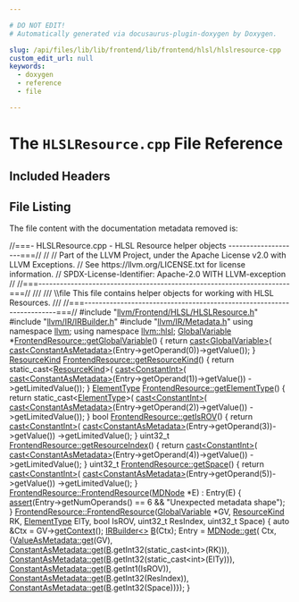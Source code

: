 ```yaml
---

# DO NOT EDIT!
# Automatically generated via docusaurus-plugin-doxygen by Doxygen.

slug: /api/files/lib/lib/frontend/lib/frontend/hlsl/hlslresource-cpp
custom_edit_url: null
keywords:
  - doxygen
  - reference
  - file

---
```





# The `HLSLResource.cpp` File Reference

<DoxygenPage pluginConfig={pluginConfig}>



## Included Headers

<IncludesList>
<IncludesListItem
  filePath="llvm/Frontend/HLSL/HLSLResource.h"
  permalink="/docs/api/files/include/include/llvm/include/llvm/frontend/include/llvm/frontend/hlsl/hlslresource-h"
  isLocal="true" />
<IncludesListItem
  filePath="llvm/IR/IRBuilder.h"
  permalink="/docs/api/files/include/include/llvm/include/llvm/ir/irbuilder-h"
  isLocal="true" />
<IncludesListItem
  filePath="llvm/IR/Metadata.h"
  permalink="/docs/api/files/include/include/llvm/include/llvm/ir/metadata-h"
  isLocal="true" />
</IncludesList>


## File Listing

The file content with the documentation metadata removed is:

<ProgramListing>

<Link id="l00001" /><CodeLine lineNumber="1"><Highlight kind="comment">//===- HLSLResource.cpp - HLSL Resource helper objects --------------------===//</Highlight><Highlight kind="normal"></Highlight></CodeLine>
<Link id="l00002" /><CodeLine lineNumber="2"><Highlight kind="normal"></Highlight><Highlight kind="comment">//</Highlight><Highlight kind="normal"></Highlight></CodeLine>
<Link id="l00003" /><CodeLine lineNumber="3"><Highlight kind="normal"></Highlight><Highlight kind="comment">// Part of the LLVM Project, under the Apache License v2.0 with LLVM Exceptions.</Highlight><Highlight kind="normal"></Highlight></CodeLine>
<Link id="l00004" /><CodeLine lineNumber="4"><Highlight kind="normal"></Highlight><Highlight kind="comment">// See https://llvm.org/LICENSE.txt for license information.</Highlight><Highlight kind="normal"></Highlight></CodeLine>
<Link id="l00005" /><CodeLine lineNumber="5"><Highlight kind="normal"></Highlight><Highlight kind="comment">// SPDX-License-Identifier: Apache-2.0 WITH LLVM-exception</Highlight><Highlight kind="normal"></Highlight></CodeLine>
<Link id="l00006" /><CodeLine lineNumber="6"><Highlight kind="normal"></Highlight><Highlight kind="comment">//</Highlight><Highlight kind="normal"></Highlight></CodeLine>
<Link id="l00007" /><CodeLine lineNumber="7"><Highlight kind="normal"></Highlight><Highlight kind="comment">//===----------------------------------------------------------------------===//</Highlight><Highlight kind="comment"></Highlight></CodeLine>
<Link id="l00008" /><CodeLine lineNumber="8"><Highlight kind="comment">///</Highlight></CodeLine>
<Link id="l00009" /><CodeLine lineNumber="9"><Highlight kind="comment">/// \\file This file contains helper objects for working with HLSL Resources.</Highlight></CodeLine>
<Link id="l00010" /><CodeLine lineNumber="10"><Highlight kind="comment">///</Highlight><Highlight kind="normal"></Highlight></CodeLine>
<Link id="l00011" /><CodeLine lineNumber="11"><Highlight kind="normal"></Highlight><Highlight kind="comment">//===----------------------------------------------------------------------===//</Highlight><Highlight kind="normal"></Highlight></CodeLine>
<Link id="l00012" /><CodeLine lineNumber="12"><Highlight kind="normal"></Highlight></CodeLine>
<Link id="l00013" /><CodeLine lineNumber="13"><Highlight kind="normal"></Highlight><Highlight kind="preprocessor">#include &quot;<a href="/docs/api/files/include/include/llvm/include/llvm/frontend/include/llvm/frontend/hlsl/hlslresource-h">llvm/Frontend/HLSL/HLSLResource.h</a>&quot;</Highlight><Highlight kind="normal"></Highlight></CodeLine>
<Link id="l00014" /><CodeLine lineNumber="14"><Highlight kind="normal"></Highlight><Highlight kind="preprocessor">#include &quot;<a href="/docs/api/files/include/include/llvm/include/llvm/ir/irbuilder-h">llvm/IR/IRBuilder.h</a>&quot;</Highlight><Highlight kind="normal"></Highlight></CodeLine>
<Link id="l00015" /><CodeLine lineNumber="15"><Highlight kind="normal"></Highlight><Highlight kind="preprocessor">#include &quot;<a href="/docs/api/files/include/include/llvm/include/llvm/ir/metadata-h">llvm/IR/Metadata.h</a>&quot;</Highlight><Highlight kind="normal"></Highlight></CodeLine>
<Link id="l00016" /><CodeLine lineNumber="16"><Highlight kind="normal"></Highlight></CodeLine>
<Link id="l00017" /><CodeLine lineNumber="17"><Highlight kind="normal"></Highlight><Highlight kind="keyword">using namespace </Highlight><Highlight kind="normal"><a href="/docs/api/namespaces/llvm">llvm</a>;</Highlight></CodeLine>
<Link id="l00018" /><CodeLine lineNumber="18"><Highlight kind="normal"></Highlight><Highlight kind="keyword">using namespace </Highlight><Highlight kind="normal"><a href="/docs/api/namespaces/llvm/hlsl">llvm::hlsl</a>;</Highlight></CodeLine>
<Link id="l00019" /><CodeLine lineNumber="19"><Highlight kind="normal"></Highlight></CodeLine>
<Link id="l00020" /><CodeLine lineNumber="20" lineLink="/docs/api/classes/llvm/hlsl/frontendresource/#a42d643fdbacabe8f320321915d3a6b76"><Highlight kind="normal"><a href="/docs/api/classes/llvm/globalvariable">GlobalVariable</a> &#42;<a href="/docs/api/classes/llvm/hlsl/frontendresource/#a42d643fdbacabe8f320321915d3a6b76">FrontendResource::getGlobalVariable</a>() &#123;</Highlight></CodeLine>
<Link id="l00021" /><CodeLine lineNumber="21"><Highlight kind="normal">  </Highlight><Highlight kind="keywordflow">return</Highlight><Highlight kind="normal"> <a href="/docs/api/namespaces/llvm/#ac4fc845f5ed92de63cd4474f128f5fc5">cast&lt;GlobalVariable&gt;</a>(</Highlight></CodeLine>
<Link id="l00022" /><CodeLine lineNumber="22"><Highlight kind="normal">      <a href="/docs/api/namespaces/llvm/#ac4fc845f5ed92de63cd4474f128f5fc5">cast&lt;ConstantAsMetadata&gt;</a>(Entry-&gt;getOperand(0))-&gt;getValue());</Highlight></CodeLine>
<Link id="l00023" /><CodeLine lineNumber="23"><Highlight kind="normal">&#125;</Highlight></CodeLine>
<Link id="l00024" /><CodeLine lineNumber="24"><Highlight kind="normal"></Highlight></CodeLine>
<Link id="l00025" /><CodeLine lineNumber="25" lineLink="/docs/api/classes/llvm/hlsl/frontendresource/#ac8e551dfbed05f4b90d452a3443f5333"><Highlight kind="normal"><a href="/docs/api/namespaces/llvm/dxil/#a0e8254c15e0d398ad66b4d52568a5c31">ResourceKind</a> <a href="/docs/api/classes/llvm/hlsl/frontendresource/#ac8e551dfbed05f4b90d452a3443f5333">FrontendResource::getResourceKind</a>() &#123;</Highlight></CodeLine>
<Link id="l00026" /><CodeLine lineNumber="26"><Highlight kind="normal">  </Highlight><Highlight kind="keywordflow">return</Highlight><Highlight kind="normal"> </Highlight><Highlight kind="keyword">static&#95;cast&lt;</Highlight><Highlight kind="normal"><a href="/docs/api/namespaces/llvm/dxil/#a0e8254c15e0d398ad66b4d52568a5c31">ResourceKind</a></Highlight><Highlight kind="keyword">&gt;</Highlight><Highlight kind="normal">(</Highlight></CodeLine>
<Link id="l00027" /><CodeLine lineNumber="27"><Highlight kind="normal">      <a href="/docs/api/namespaces/llvm/#ac4fc845f5ed92de63cd4474f128f5fc5">cast&lt;ConstantInt&gt;</a>(</Highlight></CodeLine>
<Link id="l00028" /><CodeLine lineNumber="28"><Highlight kind="normal">          <a href="/docs/api/namespaces/llvm/#ac4fc845f5ed92de63cd4474f128f5fc5">cast&lt;ConstantAsMetadata&gt;</a>(Entry-&gt;getOperand(1))-&gt;getValue())</Highlight></CodeLine>
<Link id="l00029" /><CodeLine lineNumber="29"><Highlight kind="normal">          -&gt;getLimitedValue());</Highlight></CodeLine>
<Link id="l00030" /><CodeLine lineNumber="30"><Highlight kind="normal">&#125;</Highlight></CodeLine>
<Link id="l00031" /><CodeLine lineNumber="31" lineLink="/docs/api/classes/llvm/hlsl/frontendresource/#a9606cca11d3f75556a04b65d77717d7e"><Highlight kind="normal"><a href="/docs/api/namespaces/llvm/dxil/#a7cddbe82c3630d7f1084d7da360436d0">ElementType</a> <a href="/docs/api/classes/llvm/hlsl/frontendresource/#a9606cca11d3f75556a04b65d77717d7e">FrontendResource::getElementType</a>() &#123;</Highlight></CodeLine>
<Link id="l00032" /><CodeLine lineNumber="32"><Highlight kind="normal">  </Highlight><Highlight kind="keywordflow">return</Highlight><Highlight kind="normal"> </Highlight><Highlight kind="keyword">static&#95;cast&lt;</Highlight><Highlight kind="normal"><a href="/docs/api/namespaces/llvm/dxil/#a7cddbe82c3630d7f1084d7da360436d0">ElementType</a></Highlight><Highlight kind="keyword">&gt;</Highlight><Highlight kind="normal">(</Highlight></CodeLine>
<Link id="l00033" /><CodeLine lineNumber="33"><Highlight kind="normal">      <a href="/docs/api/namespaces/llvm/#ac4fc845f5ed92de63cd4474f128f5fc5">cast&lt;ConstantInt&gt;</a>(</Highlight></CodeLine>
<Link id="l00034" /><CodeLine lineNumber="34"><Highlight kind="normal">          <a href="/docs/api/namespaces/llvm/#ac4fc845f5ed92de63cd4474f128f5fc5">cast&lt;ConstantAsMetadata&gt;</a>(Entry-&gt;getOperand(2))-&gt;getValue())</Highlight></CodeLine>
<Link id="l00035" /><CodeLine lineNumber="35"><Highlight kind="normal">          -&gt;getLimitedValue());</Highlight></CodeLine>
<Link id="l00036" /><CodeLine lineNumber="36"><Highlight kind="normal">&#125;</Highlight></CodeLine>
<Link id="l00037" /><CodeLine lineNumber="37" lineLink="/docs/api/classes/llvm/hlsl/frontendresource/#af777e75f856e8d66a20d89823efb9659"><Highlight kind="normal"></Highlight><Highlight kind="keywordtype">bool</Highlight><Highlight kind="normal"> <a href="/docs/api/classes/llvm/hlsl/frontendresource/#af777e75f856e8d66a20d89823efb9659">FrontendResource::getIsROV</a>() &#123;</Highlight></CodeLine>
<Link id="l00038" /><CodeLine lineNumber="38"><Highlight kind="normal">  </Highlight><Highlight kind="keywordflow">return</Highlight><Highlight kind="normal"> <a href="/docs/api/namespaces/llvm/#ac4fc845f5ed92de63cd4474f128f5fc5">cast&lt;ConstantInt&gt;</a>(</Highlight></CodeLine>
<Link id="l00039" /><CodeLine lineNumber="39"><Highlight kind="normal">             <a href="/docs/api/namespaces/llvm/#ac4fc845f5ed92de63cd4474f128f5fc5">cast&lt;ConstantAsMetadata&gt;</a>(Entry-&gt;getOperand(3))-&gt;getValue())</Highlight></CodeLine>
<Link id="l00040" /><CodeLine lineNumber="40"><Highlight kind="normal">      -&gt;getLimitedValue();</Highlight></CodeLine>
<Link id="l00041" /><CodeLine lineNumber="41"><Highlight kind="normal">&#125;</Highlight></CodeLine>
<Link id="l00042" /><CodeLine lineNumber="42" lineLink="/docs/api/classes/llvm/hlsl/frontendresource/#a37284cf0ab63aa2bf9b85830bc8c285d"><Highlight kind="normal">uint32&#95;t <a href="/docs/api/classes/llvm/hlsl/frontendresource/#a37284cf0ab63aa2bf9b85830bc8c285d">FrontendResource::getResourceIndex</a>() &#123;</Highlight></CodeLine>
<Link id="l00043" /><CodeLine lineNumber="43"><Highlight kind="normal">  </Highlight><Highlight kind="keywordflow">return</Highlight><Highlight kind="normal"> <a href="/docs/api/namespaces/llvm/#ac4fc845f5ed92de63cd4474f128f5fc5">cast&lt;ConstantInt&gt;</a>(</Highlight></CodeLine>
<Link id="l00044" /><CodeLine lineNumber="44"><Highlight kind="normal">             <a href="/docs/api/namespaces/llvm/#ac4fc845f5ed92de63cd4474f128f5fc5">cast&lt;ConstantAsMetadata&gt;</a>(Entry-&gt;getOperand(4))-&gt;getValue())</Highlight></CodeLine>
<Link id="l00045" /><CodeLine lineNumber="45"><Highlight kind="normal">      -&gt;getLimitedValue();</Highlight></CodeLine>
<Link id="l00046" /><CodeLine lineNumber="46"><Highlight kind="normal">&#125;</Highlight></CodeLine>
<Link id="l00047" /><CodeLine lineNumber="47" lineLink="/docs/api/classes/llvm/hlsl/frontendresource/#a220498517cc1c50477deaac23baae473"><Highlight kind="normal">uint32&#95;t <a href="/docs/api/classes/llvm/hlsl/frontendresource/#a220498517cc1c50477deaac23baae473">FrontendResource::getSpace</a>() &#123;</Highlight></CodeLine>
<Link id="l00048" /><CodeLine lineNumber="48"><Highlight kind="normal">  </Highlight><Highlight kind="keywordflow">return</Highlight><Highlight kind="normal"> <a href="/docs/api/namespaces/llvm/#ac4fc845f5ed92de63cd4474f128f5fc5">cast&lt;ConstantInt&gt;</a>(</Highlight></CodeLine>
<Link id="l00049" /><CodeLine lineNumber="49"><Highlight kind="normal">             <a href="/docs/api/namespaces/llvm/#ac4fc845f5ed92de63cd4474f128f5fc5">cast&lt;ConstantAsMetadata&gt;</a>(Entry-&gt;getOperand(5))-&gt;getValue())</Highlight></CodeLine>
<Link id="l00050" /><CodeLine lineNumber="50"><Highlight kind="normal">      -&gt;getLimitedValue();</Highlight></CodeLine>
<Link id="l00051" /><CodeLine lineNumber="51"><Highlight kind="normal">&#125;</Highlight></CodeLine>
<Link id="l00052" /><CodeLine lineNumber="52"><Highlight kind="normal"></Highlight></CodeLine>
<Link id="l00053" /><CodeLine lineNumber="53" lineLink="/docs/api/classes/llvm/hlsl/frontendresource/#a44265e70ff4edef740933b2295a631f3"><Highlight kind="normal"><a href="/docs/api/classes/llvm/hlsl/frontendresource/#a44265e70ff4edef740933b2295a631f3">FrontendResource::FrontendResource</a>(<a href="/docs/api/classes/llvm/mdnode">MDNode</a> &#42;E) : Entry(E) &#123;</Highlight></CodeLine>
<Link id="l00054" /><CodeLine lineNumber="54"><Highlight kind="normal">  <a href="/docs/api/files/lib/lib/target/lib/target/amdgpu/silowercontrolflow-cpp/#a4868c5d81c5ccc98c47aeab6244346a0">assert</a>(Entry-&gt;getNumOperands() == 6 &amp;&amp; </Highlight><Highlight kind="stringliteral">&quot;Unexpected metadata shape&quot;</Highlight><Highlight kind="normal">);</Highlight></CodeLine>
<Link id="l00055" /><CodeLine lineNumber="55"><Highlight kind="normal">&#125;</Highlight></CodeLine>
<Link id="l00056" /><CodeLine lineNumber="56"><Highlight kind="normal"></Highlight></CodeLine>
<Link id="l00057" /><CodeLine lineNumber="57" lineLink="/docs/api/classes/llvm/hlsl/frontendresource/#a762b4d0928e1709415ce366e88b2bc3a"><Highlight kind="normal"><a href="/docs/api/classes/llvm/hlsl/frontendresource/#a44265e70ff4edef740933b2295a631f3">FrontendResource::FrontendResource</a>(<a href="/docs/api/classes/llvm/globalvariable">GlobalVariable</a> &#42;GV, <a href="/docs/api/namespaces/llvm/dxil/#a0e8254c15e0d398ad66b4d52568a5c31">ResourceKind</a> RK,</Highlight></CodeLine>
<Link id="l00058" /><CodeLine lineNumber="58"><Highlight kind="normal">                                   <a href="/docs/api/namespaces/llvm/dxil/#a7cddbe82c3630d7f1084d7da360436d0">ElementType</a> ElTy, </Highlight><Highlight kind="keywordtype">bool</Highlight><Highlight kind="normal"> IsROV,</Highlight></CodeLine>
<Link id="l00059" /><CodeLine lineNumber="59"><Highlight kind="normal">                                   uint32&#95;t ResIndex, uint32&#95;t Space) &#123;</Highlight></CodeLine>
<Link id="l00060" /><CodeLine lineNumber="60"><Highlight kind="normal">  </Highlight><Highlight kind="keyword">auto</Highlight><Highlight kind="normal"> &amp;Ctx = GV-&gt;<a href="/docs/api/classes/llvm/value/#ab3fc0225d8aaf8434026c3573f961f2c">getContext</a>();</Highlight></CodeLine>
<Link id="l00061" /><CodeLine lineNumber="61"><Highlight kind="normal">  <a href="/docs/api/classes/llvm/irbuilder">IRBuilder&lt;&gt;</a> <a href="/docs/api/files/lib/lib/ir/builtingcs-cpp/#ae76959fe811ba090de4cba69ac00f1da">B</a>(Ctx);</Highlight></CodeLine>
<Link id="l00062" /><CodeLine lineNumber="62"><Highlight kind="normal">  Entry = <a href="/docs/api/classes/llvm/mdnode/#a7d10a7b9b7f40b04d27ed97c38ea1950">MDNode::get</a>(</Highlight></CodeLine>
<Link id="l00063" /><CodeLine lineNumber="63"><Highlight kind="normal">      Ctx, &#123;<a href="/docs/api/classes/llvm/valueasmetadata/#a53fc78b63202142110d0e86dd1a71fbe">ValueAsMetadata::get</a>(GV),</Highlight></CodeLine>
<Link id="l00064" /><CodeLine lineNumber="64"><Highlight kind="normal">            <a href="/docs/api/classes/llvm/constantasmetadata/#a4c720c398a263087e00d7358b05636d5">ConstantAsMetadata::get</a>(<a href="/docs/api/files/lib/lib/ir/builtingcs-cpp/#ae76959fe811ba090de4cba69ac00f1da">B</a>.getInt32(</Highlight><Highlight kind="keyword">static&#95;cast&lt;</Highlight><Highlight kind="keywordtype">int</Highlight><Highlight kind="keyword">&gt;</Highlight><Highlight kind="normal">(RK))),</Highlight></CodeLine>
<Link id="l00065" /><CodeLine lineNumber="65"><Highlight kind="normal">            <a href="/docs/api/classes/llvm/constantasmetadata/#a4c720c398a263087e00d7358b05636d5">ConstantAsMetadata::get</a>(<a href="/docs/api/files/lib/lib/ir/builtingcs-cpp/#ae76959fe811ba090de4cba69ac00f1da">B</a>.getInt32(</Highlight><Highlight kind="keyword">static&#95;cast&lt;</Highlight><Highlight kind="keywordtype">int</Highlight><Highlight kind="keyword">&gt;</Highlight><Highlight kind="normal">(ElTy))),</Highlight></CodeLine>
<Link id="l00066" /><CodeLine lineNumber="66"><Highlight kind="normal">            <a href="/docs/api/classes/llvm/constantasmetadata/#a4c720c398a263087e00d7358b05636d5">ConstantAsMetadata::get</a>(<a href="/docs/api/files/lib/lib/ir/builtingcs-cpp/#ae76959fe811ba090de4cba69ac00f1da">B</a>.getInt1(IsROV)),</Highlight></CodeLine>
<Link id="l00067" /><CodeLine lineNumber="67"><Highlight kind="normal">            <a href="/docs/api/classes/llvm/constantasmetadata/#a4c720c398a263087e00d7358b05636d5">ConstantAsMetadata::get</a>(<a href="/docs/api/files/lib/lib/ir/builtingcs-cpp/#ae76959fe811ba090de4cba69ac00f1da">B</a>.getInt32(ResIndex)),</Highlight></CodeLine>
<Link id="l00068" /><CodeLine lineNumber="68"><Highlight kind="normal">            <a href="/docs/api/classes/llvm/constantasmetadata/#a4c720c398a263087e00d7358b05636d5">ConstantAsMetadata::get</a>(<a href="/docs/api/files/lib/lib/ir/builtingcs-cpp/#ae76959fe811ba090de4cba69ac00f1da">B</a>.getInt32(Space))&#125;);</Highlight></CodeLine>
<Link id="l00069" /><CodeLine lineNumber="69"><Highlight kind="normal">&#125;</Highlight></CodeLine>

</ProgramListing>

</DoxygenPage>
